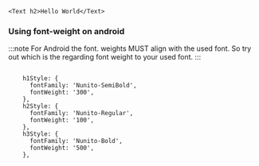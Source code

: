```tsx live
<Text h2>Hello World</Text>
```

### Using font-weight on android

:::note
For Android the font. weights MUST align with the used font. So try out which is the regarding font weight to your used font.
:::

```tsx

    h1Style: {
      fontFamily: 'Nunito-SemiBold',
      fontWeight: '300',
    },
    h2Style: {
      fontFamily: 'Nunito-Regular',
      fontWeight: '100',
    },
    h3Style: {
      fontFamily: 'Nunito-Bold',
      fontWeight: '500',
    },
```
